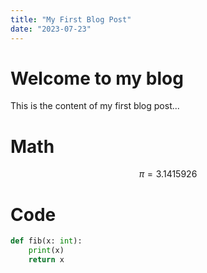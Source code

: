 ```yaml
---
title: "My First Blog Post"
date: "2023-07-23"
---
```


# Welcome to my blog

This is the content of my first blog post...
# Math

$$ \pi = 3.1415926 $$

# Code
```python
def fib(x: int):
    print(x)
    return x
```
